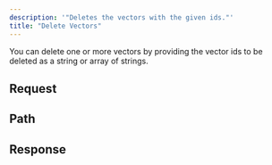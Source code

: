 ```yaml
---
description: '"Deletes the vectors with the given ids."'
title: "Delete Vectors"
---
```

You can delete one or more vectors by providing the vector ids
to be deleted as a string or array of strings.
## Request
## Path
## Response